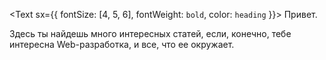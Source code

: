 <Text sx={{ fontSize: [4, 5, 6], fontWeight: `bold`, color: `heading` }}>
  Привет.
</Text>

Здесь ты найдешь много интересных статей, если, конечно, тебе интересна Web-разработка, и все, что ее окружает.
